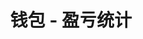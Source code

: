 ---
title: '钱包 - 盈亏统计'
openapi: '/cn/api-reference/openapi-cn.json GET /wallet/{chain}/{walletAddress}/stats'
---